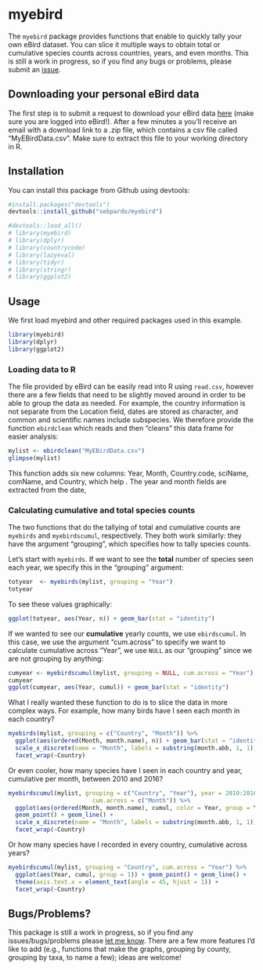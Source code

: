 myebird 
=======

The `myebird` package provides functions that enable to quickly tally your own eBird dataset. You can slice it multiple ways to obtain total or cumulative species counts across countries, years, and even months. This is still a work in progress, so if you find any bugs or problems, please submit an [issue](https://github.com/sebpardo/myebird/issues).

## Downloading your personal eBird data

The first step is to submit a request to download your eBird data [here](http://ebird.org/ebird/downloadMyData) (make sure you are logged into eBird!). After a few minutes a you'll receive an email with a download link to a .zip file, which contains a csv file called "MyEBirdData.csv". Make sure to extract this file to your working directory in R.

## Installation

You can install this package from Github using devtools:

```r
#install.packages("devtools")
devtools::install_github("sebpardo/myebird")
```

```r
#devtools::load_all()
# library(myebird)
# library(dplyr)
# library(countrycode)
# library(lazyeval)
# library(tidyr)
# library(stringr)
# library(ggplot2)
```

## Usage

We first load myebird and other required packages used in this example.

```r
library(myebird)
library(dplyr)
library(ggplot2)
```

### Loading data to R

The file provided by eBird can be easily read into R using `read.csv`, however there are a few fields that need to be slightly moved around in order to be able to group the data as needed. For example, the country information is not separate from the Location field, dates are stored as character, and common and scientific names include subspecies. We therefore provide the function `ebirdclean` which reads and then "cleans" this data frame for easier analysis:

```r
mylist <- ebirdclean("MyEBirdData.csv") 
glimpse(mylist)
```

This function adds six new columns: Year, Month, Country.code, sciName, comName, and Country, which help . The year and month fields are extracted from the date, 

### Calculating cumulative and total species counts 

The two functions that do the tallying of total and cumulative counts are `myebirds` and `myebirdscumul`, respectively. They both work similarly: they have the argument "grouping", which specifies how to tally species counts.

Let's start with `myebirds`. If we want to see the **total** number of species seen each year, we specify this in the "grouping" argument:


```r
totyear  <- myebirds(mylist, grouping = "Year")
totyear
```

To see these values graphically:

```r
ggplot(totyear, aes(Year, n)) + geom_bar(stat = "identity")
```

If we wanted to see our **cumulative** yearly counts, we use `ebirdscumul`. In this case, we use the argument "cum.across" to specify we want to calculate cumulative across "Year", we use `NULL` as our "grouping" since we are not grouping by anything:

```r
cumyear <- myebirdscumul(mylist, grouping = NULL, cum.across = "Year")
cumyear
ggplot(cumyear, aes(Year, cumul)) + geom_bar(stat = "identity")
```

What I really wanted these function to do is to slice the data in more complex ways. For example, how many birds have I seen each month in each country? 

```r
myebirds(mylist, grouping = c("Country", "Month")) %>%
  ggplot(aes(ordered(Month, month.name), n)) + geom_bar(stat = "identity") +
  scale_x_discrete(name = "Month", labels = substring(month.abb, 1, 1)) +
  facet_wrap(~Country)
```

Or even cooler, how many species have I seen in each country and year, cumulative per month, between 2010 and 2016?

```r
myebirdscumul(mylist, grouping = c("Country", "Year"), year = 2010:2016,
                        cum.across = c("Month")) %>%
  ggplot(aes(ordered(Month, month.name), cumul, color = Year, group = Year)) +
  geom_point() + geom_line() +
  scale_x_discrete(name = "Month", labels = substring(month.abb, 1, 1)) +
  facet_wrap(~Country)
```

Or how many species have I recorded in every country, cumulative across years?

```r
myebirdscumul(mylist, grouping = "Country", cum.across = "Year") %>%
  ggplot(aes(Year, cumul, group = 1)) + geom_point() + geom_line() +
  theme(axis.text.x = element_text(angle = 45, hjust = 1)) +
  facet_wrap(~Country)
```

## Bugs/Problems?

This package is still a work in progress, so if you find any issues/bugs/problems please [let me know](https://github.com/sebpardo/myebird/issues). There are a few more features I'd like to add (e.g., functions that make the graphs, grouping by county, grouping by taxa, to name a few); ideas are welcome!
